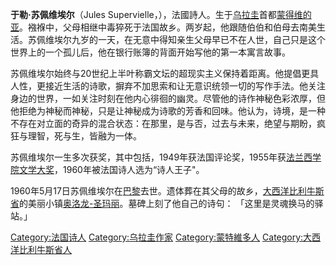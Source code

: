 {{Infobox writer <!-- see Template:Infobox writer -->
| name         = 于勒·苏佩维埃尔 Jules Supervielle
| image        = JulesSupervielle.jpg
| imagesize    = 
| caption      = 
| pseudonym    = 
| birthname    =
| birthdate    = 1884年1月16日
| birthplace   = 乌拉圭蒙得维的亚
| deathdate    = 1960年5月17日
| deathplace   = 法国巴黎
| occupation   = 法国当代诗人，小说家和戏剧家
| nationality  = [[乌拉圭|乌拉圭]],[[法国|法国]]
| period       = 1900-1960
| genre        = 
| subject      = 诗歌，小说，戏剧
| movement     = 
| notableworks = 诗歌：往日薄雾(1900)，凄凉的幽默(1919)，下船码头(1922)，万有引力(1925)，清白的苦役犯(1930)，世界寓言(1938)，苦难的法兰西(1942)，天与地(1942)，遗忘的记忆(1949)，悲剧性的躯体(1959)；小说：藩帕斯草原上的人(1923)，盗童者(1926)，远洋上的女孩(1931)；剧本：睡美人(1932)，罗宾孙与挈蕾拉扎德(1949).
| spouse       = Pilar Saavedra
| partner      = 
| children     = Henri(1908.5.22), Denise (1909.8.7), Françoise (1913.11.22), Jean(1915.3.3),Jacques(1918.12.3), Anne-Marie(1929.4) 
| relatives    = 
| influences   = 
| influenced   = 
| awards       = 1949年法国评论奖，1955年法兰西学院文学大奖，1960年被法国诗人选为“诗人王子"。
| signature    = 
| website      = 
}}

'''于勒·苏佩维埃尔'''（Jules Supervielle，{{bd|1884年|1月16日|1960年|5月17日}}），法國詩人。生于[[乌拉圭|乌拉圭]]首都[[蒙得维的亚|蒙得维的亚]]。襁褓中，父母相继中毒猝死于法国故乡。两岁起，他跟随伯伯和伯母去南美生活。苏佩维埃尔九岁的一天，在无意中得知亲生父母早已不在人世，自己只是这个世界上的一个孤儿后，他在银行账簿的背面开始写他的第一本寓言故事。

苏佩维埃尔始终与20世纪上半叶称霸文坛的超现实主义保持着距离。他提倡更具人性，更接近生活的诗歌，摒弃不加思索和让无意识统领一切的写作手法。他关注身边的世界，一如关注时刻在他内心徘徊的幽灵。尽管他的诗作神秘色彩浓厚，但他拒绝为神秘而神秘，只是让神秘成为诗歌的芳香和回味。他认为，诗境，是一种不存在对立面的奇异的混合状态：在那里，是与否，过去与未来，绝望与期盼，疯狂与理智，死与生，皆融为一体。

苏佩维埃尔一生多次获奖，其中包括，1949年获法国评论奖，1955年获[[法兰西学院文学大奖|法兰西学院文学大奖]]，1960年被法国诗人选为“诗人王子"。

1960年5月17日苏佩维埃尔在[[巴黎|巴黎]]去世。遗体葬在其父母的故乡，[[大西洋比利牛斯省|大西洋比利牛斯省]]的美丽小镇[[奥洛龙-圣玛丽|奥洛龙-圣玛丽]]。墓碑上刻了他自己的诗句：
「这里是灵魂换马的驿站。」


{{Authority control}}
{{DEFAULTSORT:Supervielle, Jules}}
[[Category:法国诗人|Category:法国诗人]]
[[Category:乌拉圭作家|Category:乌拉圭作家]]
[[Category:蒙特維多人|Category:蒙特維多人]]
[[Category:大西洋比利牛斯省人|Category:大西洋比利牛斯省人]]